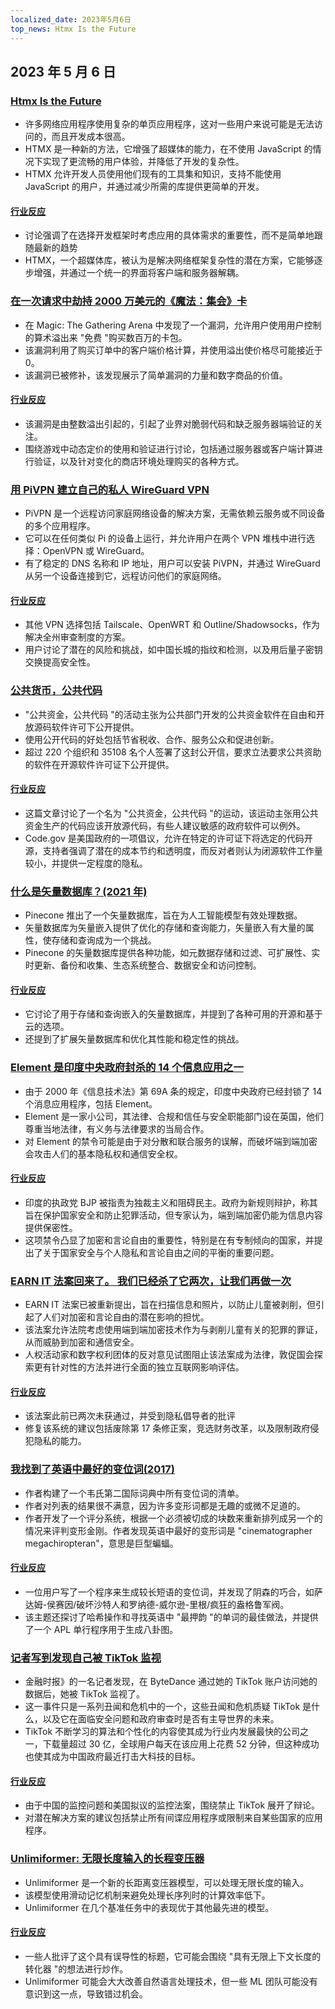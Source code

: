 ```yaml
---
localized_date: 2023年5月6日
top_news: Htmx Is the Future
---
```


## 2023 年 5 月 6 日

### [Htmx Is the Future](https://quii.dev/HTMX_is_the_Future)

- 许多网络应用程序使用复杂的单页应用程序，这对一些用户来说可能是无法访问的，而且开发成本很高。
- HTMX 是一种新的方法，它增强了超媒体的能力，在不使用 JavaScript 的情况下实现了更流畅的用户体验，并降低了开发的复杂性。
- HTMX 允许开发人员使用他们现有的工具集和知识，支持不能使用 JavaScript 的用户，并通过减少所需的库提供更简单的开发。

#### [行业反应](http://news.ycombinator.com/item?id=35829733)

- 讨论强调了在选择开发框架时考虑应用的具体需求的重要性，而不是简单地跟随最新的趋势
- HTMX，一个超媒体库，被认为是解决网络框架复杂性的潜在方案，它能够逐步增强，并通过一个统一的界面将客户端和服务器解耦。

### [在一次请求中劫持 2000 万美元的《魔法：集会》卡](https://www.mayer.cool/writings/Heisting-20-Million-in-Magic-Cards/)

- 在 Magic: The Gathering Arena 中发现了一个漏洞，允许用户使用用户控制的算术溢出来 "免费 "购买数百万的卡包。
- 该漏洞利用了购买订单中的客户端价格计算，并使用溢出使价格尽可能接近于 0。
- 该漏洞已被修补，该发现展示了简单漏洞的力量和数字商品的价值。

#### [行业反应](http://news.ycombinator.com/item?id=35824115)

- 该漏洞是由整数溢出引起的，引起了业界对脆弱代码和缺乏服务器端验证的关注。
- 围绕游戏中动态定价的使用和验证进行讨论，包括通过服务器或客户端计算进行验证，以及针对变化的商店环境处理购买的各种方式。

### [用 PiVPN 建立自己的私人 WireGuard VPN](https://www.jeffgeerling.com/blog/2023/build-your-own-private-wireguard-vpn-pivpn)

- PiVPN 是一个远程访问家庭网络设备的解决方案，无需依赖云服务或不同设备的多个应用程序。
- 它可以在任何类似 Pi 的设备上运行，并允许用户在两个 VPN 堆栈中进行选择：OpenVPN 或 WireGuard。
- 有了稳定的 DNS 名称和 IP 地址，用户可以安装 PiVPN，并通过 WireGuard 从另一个设备连接到它，远程访问他们的家庭网络。

#### [行业反应](http://news.ycombinator.com/item?id=35828046)

- 其他 VPN 选择包括 Tailscale、OpenWRT 和 Outline/Shadowsocks，作为解决全州审查制度的方案。
- 用户讨论了潜在的风险和挑战，如中国长城的指纹和检测，以及用后量子密钥交换提高安全性。

### [公共货币，公共代码](https://publiccode.eu/en/)

- "公共资金，公共代码 "的活动主张为公共部门开发的公共资金软件在自由和开放源码软件许可下公开提供。
- 使用公开代码的好处包括节省税收、合作、服务公众和促进创新。
- 超过 220 个组织和 35108 名个人签署了这封公开信，要求立法要求公共资助的软件在开源软件许可证下公开提供。

#### [行业反应](http://news.ycombinator.com/item?id=35824320)

- 这篇文章讨论了一个名为 "公共资金，公共代码 "的运动，该运动主张用公共资金生产的代码应该开放源代码，有些人建议敏感的政府软件可以例外。
- Code.gov 是美国政府的一项倡议，允许在特定的许可证下将选定的代码开源，支持者强调了潜在的成本节约和透明度，而反对者则认为闭源软件工作量较小，并提供一定程度的隐私。

### [什么是矢量数据库？(2021 年)](https://www.pinecone.io/learn/vector-database/)

- Pinecone 推出了一个矢量数据库，旨在为人工智能模型有效处理数据。
- 矢量数据库为矢量嵌入提供了优化的存储和查询能力，矢量嵌入有大量的属性，使存储和查询成为一个挑战。
- Pinecone 的矢量数据库提供各种功能，如元数据存储和过滤、可扩展性、实时更新、备份和收集、生态系统整合、数据安全和访问控制。

#### [行业反应](http://news.ycombinator.com/item?id=35826929)

- 它讨论了用于存储和查询嵌入的矢量数据库，并提到了各种可用的开源和基于云的选项。
- 还提到了扩展矢量数据库和优化其性能和稳定性的挑战。

### [Element 是印度中央政府封杀的 14 个信息应用之一](https://element.io/blog/india-bans-flagship-client-for-the-matrix-network/)

- 由于 2000 年《信息技术法》第 69A 条的规定，印度中央政府已经封锁了 14 个消息应用程序，包括 Element。
- Element 是一家小公司，其法律、合规和信任与安全职能部门设在英国，他们尊重当地法律，有义务与法律要求的当局合作。
- 对 Element 的禁令可能是由于对分散和联合服务的误解，而破坏端到端加密会攻击人们的基本隐私权和通信安全权。

#### [行业反应](http://news.ycombinator.com/item?id=35826946)

- 印度的执政党 BJP 被指责为独裁主义和阻碍民主。政府为新规则辩护，称其旨在保护国家安全和防止犯罪活动，但专家认为，端到端加密仍能为信息内容提供保密性。
- 这项禁令凸显了加密和言论自由的重要性，特别是在有专制倾向的国家，并提出了关于国家安全与个人隐私和言论自由之间的平衡的重要问题。

### [EARN IT 法案回来了。 我们已经杀了它两次，让我们再做一次](https://tutanota.com/blog/posts/earn-it-barr-encryption)

- EARN IT 法案已被重新提出，旨在扫描信息和照片，以防止儿童被剥削，但引起了人们对加密和言论自由的潜在影响的担忧。
- 该法案允许法院考虑使用端到端加密技术作为与剥削儿童有关的犯罪的罪证，从而威胁到加密和通信安全。
- 人权活动家和数字权利团体的反对意见试图阻止该法案成为法律，敦促国会探索更有针对性的方法并进行全面的独立互联网影响评估。

#### [行业反应](http://news.ycombinator.com/item?id=35826088)

- 该法案此前已两次未获通过，并受到隐私倡导者的批评
- 修复该系统的建议包括废除第 17 条修正案，竞选财务改革，以及限制政府侵犯隐私的能力。

### [我找到了英语中最好的变位词(2017)](https://blog.plover.com/lang/anagram-scoring.html)

- 作者构建了一个韦氏第二国际词典中所有变位词的清单。
- 作者对列表的结果很不满意，因为许多变形词都是无趣的或微不足道的。
- 作者开发了一个评分系统，根据一个必须被切成的块数来重新排列成另一个的情况来评判变形金刚。作者发现英语中最好的变形词是 "cinematographer megachiropteran"，意思是巨型蝙蝠。

#### [行业反应](http://news.ycombinator.com/item?id=35824173)

- 一位用户写了一个程序来生成较长短语的变位词，并发现了阴森的巧合，如萨达姆-侯赛因/破坏沙特人和罗纳德-威尔逊-里根/疯狂的盎格鲁军阀。
- 该主题还探讨了哈希操作和寻找英语中 "最押韵 "的单词的最佳做法，并提供了一个 APL 单行程序用于生成八卦图。

### [记者写到发现自己被 TikTok 监视](https://arstechnica.com/tech-policy/2023/05/tiktok-spied-on-me-why/)

- 金融时报》的一名记者发现，在 ByteDance 通过她的 TikTok 账户访问她的数据后，她被 TikTok 监视了。
- 这一事件只是一系列丑闻和危机中的一个，这些丑闻和危机质疑 TikTok 是什么，以及它在面临安全问题和政府审查时是否有主导世界的未来。
- TikTok 不断学习的算法和个性化的内容使其成为行业内发展最快的公司之一，下载量超过 30 亿，全球用户每天在该应用上花费 52 分钟，但这种成功也使其成为中国政府最近打击大科技的目标。

#### [行业反应](http://news.ycombinator.com/item?id=35829294)

- 由于中国的监控问题和美国拟议的监控法案，围绕禁止 TikTok 展开了辩论。
- 对潜在解决方案的建议包括禁止所有间谍应用程序或限制来自某些国家的应用程序。

### [Unlimiformer: 无限长度输入的长程变压器](https://arxiv.org/abs/2305.01625)

- Unlimiformer 是一个新的长距离变压器模型，可以处理无限长度的输入。
- 该模型使用滑动记忆机制来避免处理长序列时的计算效率低下。
- Unlimiformer 在几个基准任务中的表现优于其他最先进的模型。

#### [行业反应](http://news.ycombinator.com/item?id=35832802)

- 一些人批评了这个具有误导性的标题，它可能会围绕 "具有无限上下文长度的转化器 "的想法进行炒作。
- Unlimiformer 可能会大大改善自然语言处理技术，但一些 ML 团队可能没有意识到这一点，导致错过机会。
